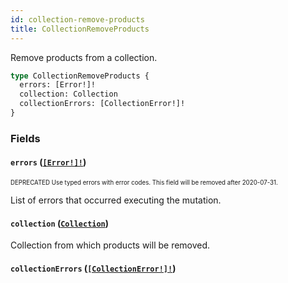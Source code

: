 ```yaml
---
id: collection-remove-products
title: CollectionRemoveProducts
---
```


Remove products from a collection.

```graphql
type CollectionRemoveProducts {
  errors: [Error!]!
  collection: Collection
  collectionErrors: [CollectionError!]!
}
```

### Fields

#### `errors` ([`[Error!]!`](/api-reference/objects/error.mdx))

<sub><sup><span className="deprecatedTag">DEPRECATED</span> Use typed errors with error codes. This field will be removed after 2020-07-31.</sup></sub>

List of errors that occurred executing the mutation.

#### `collection` ([`Collection`](/api-reference/objects/collection.mdx))

Collection from which products will be removed.

#### `collectionErrors` ([`[CollectionError!]!`](/api-reference/objects/collection-error.mdx))
